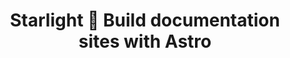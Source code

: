 ---
title: Starlight 🌟 Build documentation sites with Astro
head:
  - tag: title
    content: Starlight 🌟 Build documentation sites with Astro
description: Starlight helps you build beautiful, high-performance documentation websites with Astro.
template: splash
editUrl: false
lastUpdated: false
hero:
  title: The <b>Best</b> Way to Start a <b>.NET 8</b> App.
  tagline: Everything you need to build a stellar documentation website. Fast, accessible, and easy-to-use.
  actions:
    - text: Documentation
      icon: right-arrow
      variant: primary
      link: /dotnet-starter-kit/general/getting-started/
    - text: GitHub
      icon: external
      variant: secondary
      link: https://github.com/withastro/starlight
---